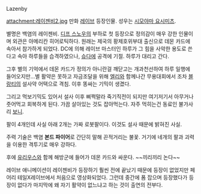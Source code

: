 Lazenby

attachment:레이젠비2.jpg
만화 [[레이브]] 등장인물. 성우는 [[시모야마 요시미츠]].

별명은 백염의 레이젠비. [[디프 스노우]]의 부하로 첫 등장으로 정의감이 매우 강한 인물이며 외관은 아메리칸 히어로틱하다.
원래는 제국의 황제호위부대 출신으로 데몬 카드에 속아서 참가하게 되었다. DC에 의해 레이브 마스터인 하루가 그 힘을 사악한 용도로 쓴다고 속아 하루들을 습격하였으나, [[슈다]]에 공격에 기절. 하루가 대리고 간다. 

그후 별의 기억에서 데몬 카드가 정의가 아니란걸 깨닫고는 개과천선하여 하루 일행에 들어오지만...별 활약은 못하고 자금조달을 위해 [[엘리]]와 함께나간 무용대회에서 조차 [[블랑티]]의 설사약 어택으로 격침. 이후 똥싸는 기믹이 생겼다.

그리고 먹보기믹도 있어서 설사 이후 삐쩍말라 죽기직전이 되지만 여기저기서 아무거나 줏어먹고 회복하게 된다. 가끔 살아있는 것도 잡아먹는다. 자주 먹히는건 동료인 불가사리 [[보니]].

팔이 4개인데 사실 아래 2개는 가짜 로봇팔이다. 이것도 설사 때문에 밝혀진 사실.

주력 기술은 백염 '''본드 파이어'''로 간단히 말해 끈적거리는 불꽃. 거기에 네개의 팔과 괴력을 이용한 격투기로 매우 강하다.

후에 [[유리우스]]와 함께 해방군에 들어가 데몬 카드와 싸운다. ~~끼리끼리 논다~~

레이브 애니메이션이 레이젠비가 등장하기 훨씬 전에 끝났기 때문에 등장이 없었지만 페어리 테일X레이브에서 처음으로 영상화되었다. 그런데 중간에 폼 잡으며 등장했다가 등장이 없다가 마지막에 왜 자기 활약이 없느냐고 하는 것이 출연의 전부다.
